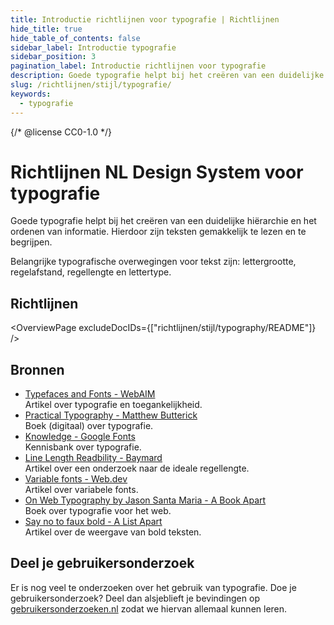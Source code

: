 ```yaml
---
title: Introductie richtlijnen voor typografie | Richtlijnen
hide_title: true
hide_table_of_contents: false
sidebar_label: Introductie typografie
sidebar_position: 3
pagination_label: Introductie richtlijnen voor typografie
description: Goede typografie helpt bij het creëren van een duidelijke hiërarchie en het ordenen van informatie. Hierdoor zijn teksten gemakkelijk te lezen en te begrijpen.
slug: /richtlijnen/stijl/typografie/
keywords:
  - typografie
---
```


{/* @license CC0-1.0 */}


# Richtlijnen NL Design System voor typografie

Goede typografie helpt bij het creëren van een duidelijke hiërarchie en het ordenen van informatie. Hierdoor zijn teksten gemakkelijk te lezen en te begrijpen.

Belangrijke typografische overwegingen voor tekst zijn: lettergrootte, regelafstand, regellengte en lettertype.

## Richtlijnen

<OverviewPage excludeDocIDs={["richtlijnen/stijl/typography/README"]} />

## Bronnen

- [Typefaces and Fonts - WebAIM](https://webaim.org/techniques/fonts/)<br/>
  Artikel over typografie en toegankelijkheid.
- [Practical Typography - Matthew Butterick](https://practicaltypography.com/)<br/>
  Boek (digitaal) over typografie.
- [Knowledge - Google Fonts](https://fonts.google.com/knowledge)<br/>
  Kennisbank over typografie.
- [Line Length Readbility - Baymard](https://baymard.com/blog/line-length-readability)<br/>
  Artikel over een onderzoek naar de ideale regellengte.
- [Variable fonts - Web.dev](https://web.dev/variable-fonts/)<br/>
  Artikel over variabele fonts.
- [On Web Typography by Jason Santa Maria - A Book Apart](https://abookapart.com/products/on-web-typography)<br/>
  Boek over typografie voor het web.
- [Say no to faux bold - A List Apart](https://alistapart.com/article/say-no-to-faux-bold)<br/>
  Artikel over de weergave van bold teksten.

## Deel je gebruikersonderzoek

Er is nog veel te onderzoeken over het gebruik van typografie. Doe je gebruikersonderzoek? Deel dan alsjeblieft je bevindingen op [gebruikersonderzoeken.nl](http://gebruikersonderzoeken.nl/) zodat we hiervan allemaal kunnen leren.

<FooterInfo />
